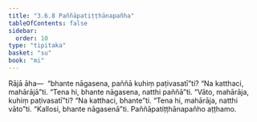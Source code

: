 ```yaml
---
title: "3.6.8 Paññāpatiṭṭhānapañha"
tableOfContents: false
sidebar:
  order: 10
type: "tipitaka"
basket: "su"
book: "mi"
---
```



<DynamicBreadcrumb />

<Division number="90" book="mi" bookNo="28">

<Paragraph number="421" book="mi">
Rājā āha—  “bhante nāgasena, paññā kuhiṃ paṭivasatī”ti? “Na katthaci, mahārājā”ti. “Tena hi, bhante nāgasena, natthi paññā”ti. “Vāto, mahārāja, kuhiṃ paṭivasatī”ti? “Na katthaci, bhante”ti. “Tena hi, mahārāja, natthi vāto”ti.
</Paragraph>

<Paragraph number="422" book="mi">
“Kallosi, bhante nāgasenā”ti.

</Paragraph>
</Division>

<Paragraph number="423" type="center" book="mi">
Paññāpatiṭṭhānapañho aṭṭhamo.
</Paragraph>
